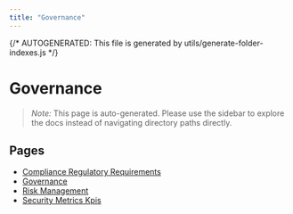```yaml
---
title: "Governance"
---
```


{/* AUTOGENERATED: This file is generated by utils/generate-folder-indexes.js */}

# Governance

> _Note:_ This page is auto-generated. Please use the sidebar to explore the docs instead of
> navigating directory paths directly.

## Pages

- [Compliance Regulatory Requirements](/governance/compliance-regulatory-requirements)
- [Governance](/governance/overview)
- [Risk Management](/governance/risk-management)
- [Security Metrics Kpis](/governance/security-metrics-kpis)
